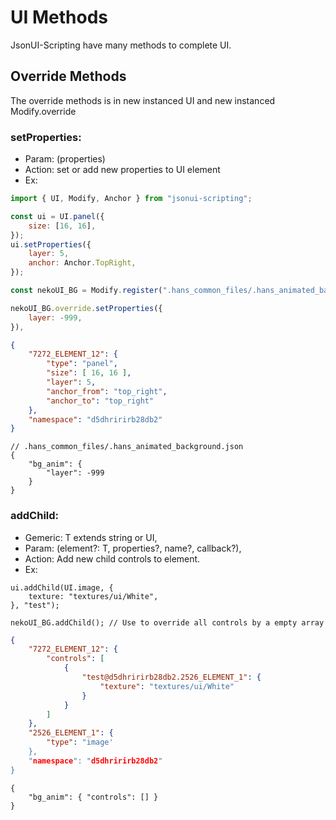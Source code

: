 # UI Methods

JsonUI-Scripting have many methods to complete UI.

## Override Methods

The override methods is in new instanced UI and new instanced Modify.override

### setProperties:

-   Param: (properties)
-   Action: set or add new properties to UI element
-   Ex:
```JavaScript
import { UI, Modify, Anchor } from "jsonui-scripting";

const ui = UI.panel({
	size: [16, 16],
});
ui.setProperties({
	layer: 5,
	anchor: Anchor.TopRight,
});

const nekoUI_BG = Modify.register(".hans_common_files/.hans_animated_background.json", "bg_anim");

nekoUI_BG.override.setProperties({
	layer: -999,
}),
```
```json
{
	"7272_ELEMENT_12": {
		"type": "panel",
		"size": [ 16, 16 ],
		"layer": 5,
		"anchor_from": "top_right",
		"anchor_to": "top_right"
	},
	"namespace": "d5dhririrb28db2"
}
```
```jsonc
// .hans_common_files/.hans_animated_background.json
{
	"bg_anim": {
		"layer": -999
	}
}
```

### addChild:
-   Gemeric: T extends string or UI,
-   Param: (element?: T, properties?, name?, callback?),
-   Action: Add new child controls to element.
-   Ex:
```
ui.addChild(UI.image, {
	texture: "textures/ui/White",
}, "test");

nekoUI_BG.addChild(); // Use to override all controls by a empty array
```
```json
{
	"7272_ELEMENT_12": {
		"controls": [
			{
				"test@d5dhririrb28db2.2526_ELEMENT_1": {
					"texture": "textures/ui/White"
				}
			}
		]
	},
	"2526_ELEMENT_1": {
		"type": "image'
	},
	"namespace": "d5dhririrb28db2"
}
```
```
{
	"bg_anim": { "controls": [] }
}
```
